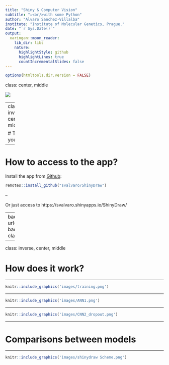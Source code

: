 ```yaml
---
title: "Shiny & Computer Vision"
subtitle: "⚔<br/>with some Python"
author: "Alvaro Sanchez-Villalba"
institute: "Institute of Molecular Genetics, Prague."
date: "`r Sys.Date()`"
output:
  xaringan::moon_reader:
    lib_dir: libs
    nature:
      highlightStyle: github
      highlightLines: true
      countIncrementalSlides: false
---
```



```r
options(htmltools.dir.version = FALSE)
```



class: center, middle



![](images/shiny.png)

---
class: inverse, center, middle

# Try it yourself!

---

# How to access to the app?

Install the app from [Github](https://github.com/svalvaro/ShinyDraw):

```r
remotes::install_github("svalvaro/ShinyDraw")
```

--

Or just access to https://svalvaro.shinyapps.io/ShinyDraw/ 



---
background-image: url(https://i.ytimg.com/vi/Zdf7Afgfq8Q/maxresdefault.jpg)
background-position: 60% 60%
background-size: 100%
class: center, bottom, inverse



---



class: inverse, center, middle

# How does it work?

---






```r

knitr::include_graphics('images/training.png')


```




---


```r



knitr::include_graphics('images/ANN1.png')


```

---



```r



knitr::include_graphics('images/CNN2_dropout.png')


```

---

# Comparisons between models


---

```r

knitr::include_graphics('images/shinydraw Scheme.png')


```

